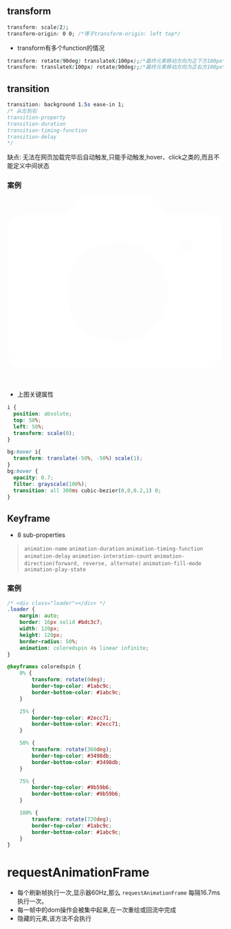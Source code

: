 
## transform
```css
transform: scale(2);
transform-origin: 0 0; /*等于transform-origin: left top*/
```
- transform有多个function的情况
```css
transform: rotate(90deg) translateX(100px);/*最终元素移动方向为正下方100px*/
transform: translateX(100px) rotate(90deg);/*最终元素移动方向为正右方100px*/
```

## transition
```css
transition: background 1.5s ease-in 1;
/* 从左到右
transition-property
transition-duration
transition-timing-function
transition-delay
*/
```
<Callout>缺点: 无法在网页加载完毕后自动触发,只能手动触发,hover、click之类的,而且不能定义中间状态</Callout>

### 案例
<div className="group relative flex items-center justify-center rounded-lg overflow-hidden w-56 sm:w-96 mx-auto mt-4"> 
  <div className="group-hover:transition-all group-hover:ease-in group-hover:duration-300 group-hover:grayscale group-hover:opacity-70 w-full h-48 bg-cover bg-no-repeat bg-center bg-[url(https://images.unsplash.com/photo-1554629947-334ff61d85dc?ixid=MnwxMjA3fDB8MHxwaG90by1wYWdlfHx8fGVufDB8fHx8&ixlib=rb-1.2.1&auto=format&fit=crop&w=512&h=640&q=80)]"></div>

  <svg 
    className="w-8 h-8 absolute left-1/2 top-2/4 scale-0 group-hover:-translate-x-2/4 group-hover:-translate-y-1/2 group-hover:scale-100 cursor-pointer"
    viewBox="0 0 1193 1024" xmlns="http://www.w3.org/2000/svg">
    <path d="M1219.222 399.466l2.050 1.623q-1.011-0.853-2.050-1.623zM-30.103 401.8l3.7-2.931c-4.441 3.091-8.067 7.040-10.699 11.633z" fill="#ffffff"></path>
    <path d="M100.042 1017.461c-0.327 2.191-0.668 4.368-0.968 6.575 0.616-2.339 0.979-5.028 1-7.798zM67.239 1048.77zM34.479 1013.491q0.355-2.461 0.74-4.925c-0.5 2.085-0.798 4.485-0.825 6.952z" fill="#ffffff"></path>
    <path d="M1157.571 1005.848c0.412 2.576 0.783 5.166 1.153 7.755-0.103-3.11-0.605-6.063-1.461-8.861zM1091.725 1022.769c-0.283-2.035-0.584-4.055-0.897-6.076 0.158 2.781 0.629 5.388 1.374 7.874z" fill="#ffffff"></path>
    <path d="M1094.77 93.108h-214.096l-84.406-108.386c-4.542-5.8-11.545-9.492-19.411-9.492-0.005 0-0.010 0-0.016 0h-349.52c-0.003 0-0.006 0-0.009 0-8.107 0-15.294 3.925-19.768 9.981l-79.458 107.912h-231.075c-49.921 0.031-90.383 40.481-90.44 90.392v663.342c0.049 49.924 40.514 90.379 90.437 90.412h997.761c49.926-0.031 90.391-40.489 90.44-90.408v-663.341c-0.065-49.917-40.521-90.363-90.435-90.412zM608.229 797.459c-153.4 0-278.181-124.78-278.181-278.181s124.78-278.181 278.181-278.181 278.181 124.78 278.181 278.181-124.78 278.181-278.181 278.181zM989.627 302.209c-19.908 0-36.047-16.138-36.047-36.047 0-19.908 16.138-36.047 36.047-36.047 19.903 0 36.040 16.131 36.047 36.033-0.008 19.906-16.142 36.040-36.047 36.048z" fill="#ffffff"></path>
  </svg>
</div>

- 上图关键属性
```css
i {
  position: absolute;
  top: 50%;
  left: 50%;
  transform: scale(0);
}

bg:hover i{
  transform: translate(-50%, -50%) scale(1);
}
bg:hover {
  opacity: 0.7;
  filter: grayscale(100%);
  transition: all 300ms cubic-bezier(0,0,0.2,1) 0;
}
```

## Keyframe
- 8 sub-properties

> `animation-name` `animation-duration` `animation-timing-function` 
> `animation-delay` `animation-interation-count` 
> `animation-direction(forward, reverse, alternate)`
> `animation-fill-mode`
> `animation-play-state`

### 案例

<Loading></Loading>

```css /coloredspin/
/* <div class="loader"></div> */
.loader {
    margin: auto;
    border: 16px solid #bdc3c7;
    width: 120px;
    height: 120px;
    border-radius: 50%;
    animation: coloredspin 4s linear infinite;
}

@keyframes coloredspin {
    0% {
        transform: rotate(0deg);
        border-top-color: #1abc9c;
        border-bottom-color: #1abc9c;
    }

    25% {
        border-top-color: #2ecc71;
        border-bottom-color: #2ecc71;
    }

    50% {
        transform: rotate(360deg);
        border-top-color: #3498db;
        border-bottom-color: #3498db;
    }

    75% {
        border-top-color: #9b59b6;
        border-bottom-color: #9b59b6;
    }

    100% {
        transform: rotate(720deg);
        border-top-color: #1abc9c;
        border-bottom-color: #1abc9c;
    }
}
```

# requestAnimationFrame

- 每个刷新帧执行一次,显示器60Hz,那么 `requestAnimationFrame` 每隔16.7ms执行一次。
- 每一帧中的dom操作会被集中起来,在一次重绘或回流中完成
- 隐藏的元素,该方法不会执行






